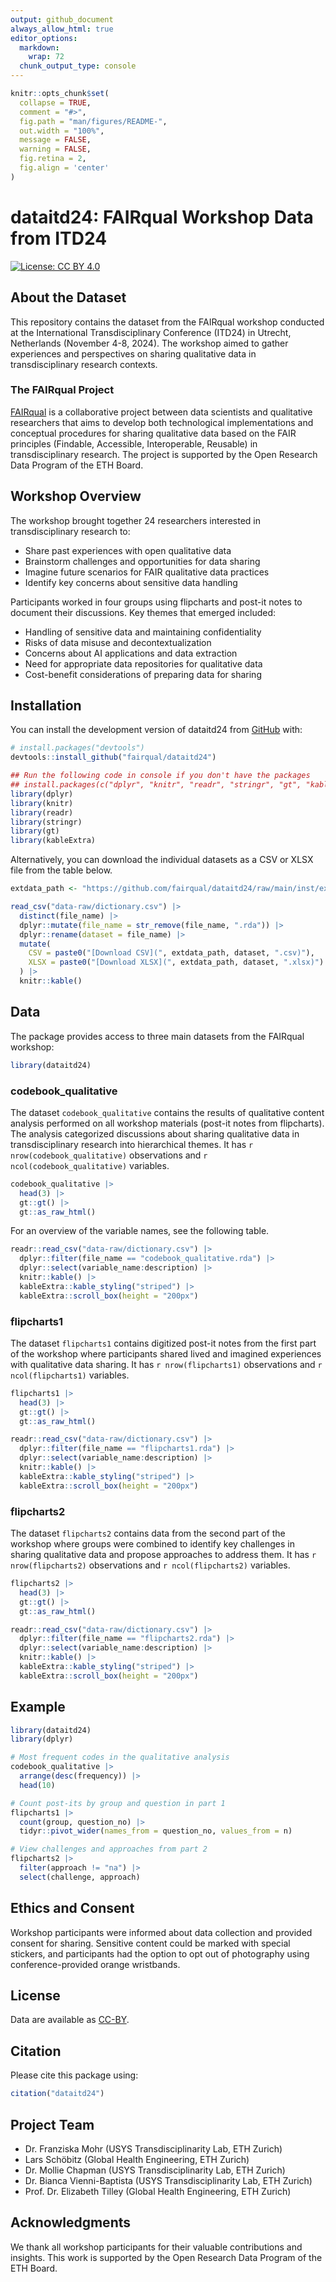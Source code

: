 ```yaml
---
output: github_document
always_allow_html: true
editor_options: 
  markdown: 
    wrap: 72
  chunk_output_type: console
---
```


<!-- README.md is generated from README.Rmd. Please edit that file -->

```r
knitr::opts_chunk$set(
  collapse = TRUE,
  comment = "#>",
  fig.path = "man/figures/README-",
  out.width = "100%",
  message = FALSE,
  warning = FALSE,
  fig.retina = 2,
  fig.align = 'center'
)
```

# dataitd24: FAIRqual Workshop Data from ITD24

<!-- badges: start -->

[![License: CC BY
4.0](https://img.shields.io/badge/License-CC_BY_4.0-lightgrey.svg)](https://creativecommons.org/licenses/by/4.0/)

<!-- badges: end -->

## About the Dataset

This repository contains the dataset from the FAIRqual workshop
conducted at the International Transdisciplinary Conference (ITD24) in
Utrecht, Netherlands (November 4-8, 2024). The workshop aimed to gather
experiences and perspectives on sharing qualitative data in
transdisciplinary research contexts.

### The FAIRqual Project

[FAIRqual](https://fairqual.org/about) is a collaborative project
between data scientists and qualitative researchers that aims to
develop both technological implementations and conceptual procedures
for sharing qualitative data based on the FAIR principles (Findable,
Accessible, Interoperable, Reusable) in transdisciplinary research.
The project is supported by the Open Research Data Program of the ETH
Board.

## Workshop Overview

The workshop brought together 24 researchers interested in
transdisciplinary research to:

- Share past experiences with open qualitative data
- Brainstorm challenges and opportunities for data sharing
- Imagine future scenarios for FAIR qualitative data practices
- Identify key concerns about sensitive data handling

Participants worked in four groups using flipcharts and post-it notes
to document their discussions. Key themes that emerged included:

- Handling of sensitive data and maintaining confidentiality
- Risks of data misuse and decontextualization
- Concerns about AI applications and data extraction
- Need for appropriate data repositories for qualitative data
- Cost-benefit considerations of preparing data for sharing

## Installation

You can install the development version of dataitd24 from
[GitHub](https://github.com/) with:

``` r
# install.packages("devtools")
devtools::install_github("fairqual/dataitd24")
```

```r
## Run the following code in console if you don't have the packages
## install.packages(c("dplyr", "knitr", "readr", "stringr", "gt", "kableExtra"))
library(dplyr)
library(knitr)
library(readr)
library(stringr)
library(gt)
library(kableExtra)
```

Alternatively, you can download the individual datasets as a CSV or XLSX
file from the table below.

```r

extdata_path <- "https://github.com/fairqual/dataitd24/raw/main/inst/extdata/"

read_csv("data-raw/dictionary.csv") |> 
  distinct(file_name) |> 
  dplyr::mutate(file_name = str_remove(file_name, ".rda")) |> 
  dplyr::rename(dataset = file_name) |> 
  mutate(
    CSV = paste0("[Download CSV](", extdata_path, dataset, ".csv)"),
    XLSX = paste0("[Download XLSX](", extdata_path, dataset, ".xlsx)")
  ) |> 
  knitr::kable()

```

## Data

The package provides access to three main datasets from the FAIRqual
workshop:

```r
library(dataitd24)
```

### codebook_qualitative

The dataset `codebook_qualitative` contains the results of qualitative
content analysis performed on all workshop materials (post-it notes from
flipcharts). The analysis categorized discussions about sharing
qualitative data in transdisciplinary research into hierarchical themes.
It has `r nrow(codebook_qualitative)` observations and
`r ncol(codebook_qualitative)` variables.

```r
codebook_qualitative |> 
  head(3) |> 
  gt::gt() |>
  gt::as_raw_html()
```

For an overview of the variable names, see the following table.

```r
readr::read_csv("data-raw/dictionary.csv") |>
  dplyr::filter(file_name == "codebook_qualitative.rda") |>
  dplyr::select(variable_name:description) |> 
  knitr::kable() |> 
  kableExtra::kable_styling("striped") |> 
  kableExtra::scroll_box(height = "200px")
```

### flipcharts1

The dataset `flipcharts1` contains digitized post-it notes from the
first part of the workshop where participants shared lived and imagined
experiences with qualitative data sharing. It has
`r nrow(flipcharts1)` observations and `r ncol(flipcharts1)` variables.

```r
flipcharts1 |> 
  head(3) |> 
  gt::gt() |>
  gt::as_raw_html()
```

```r
readr::read_csv("data-raw/dictionary.csv") |>
  dplyr::filter(file_name == "flipcharts1.rda") |>
  dplyr::select(variable_name:description) |> 
  knitr::kable() |> 
  kableExtra::kable_styling("striped") |> 
  kableExtra::scroll_box(height = "200px")
```

### flipcharts2

The dataset `flipcharts2` contains data from the second part of the
workshop where groups were combined to identify key challenges in
sharing qualitative data and propose approaches to address them. It has
`r nrow(flipcharts2)` observations and `r ncol(flipcharts2)` variables.

```r
flipcharts2 |> 
  head(3) |> 
  gt::gt() |>
  gt::as_raw_html()
```

```r
readr::read_csv("data-raw/dictionary.csv") |>
  dplyr::filter(file_name == "flipcharts2.rda") |>
  dplyr::select(variable_name:description) |> 
  knitr::kable() |> 
  kableExtra::kable_styling("striped") |> 
  kableExtra::scroll_box(height = "200px")
```

## Example

```r
library(dataitd24)
library(dplyr)

# Most frequent codes in the qualitative analysis
codebook_qualitative |>
  arrange(desc(frequency)) |>
  head(10)

# Count post-its by group and question in part 1
flipcharts1 |>
  count(group, question_no) |>
  tidyr::pivot_wider(names_from = question_no, values_from = n)

# View challenges and approaches from part 2
flipcharts2 |>
  filter(approach != "na") |>
  select(challenge, approach)
```

## Ethics and Consent

Workshop participants were informed about data collection and provided
consent for sharing. Sensitive content could be marked with special
stickers, and participants had the option to opt out of photography
using conference-provided orange wristbands.

## License

Data are available as
[CC-BY](https://github.com/fairqual/dataitd24/blob/main/LICENSE.md).

## Citation

Please cite this package using:

```r
citation("dataitd24")
```

## Project Team

- Dr. Franziska Mohr (USYS Transdisciplinarity Lab, ETH Zurich)
- Lars Schöbitz (Global Health Engineering, ETH Zurich)
- Dr. Mollie Chapman (USYS Transdisciplinarity Lab, ETH Zurich)
- Dr. Bianca Vienni-Baptista (USYS Transdisciplinarity Lab, ETH
  Zurich)
- Prof. Dr. Elizabeth Tilley (Global Health Engineering, ETH Zurich)

## Acknowledgments

We thank all workshop participants for their valuable contributions
and insights. This work is supported by the Open Research Data Program
of the ETH Board.